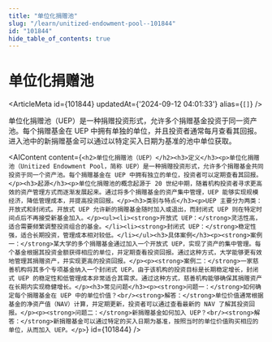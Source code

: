 ```yaml
---
title: "单位化捐赠池"
slug: "/learn/unitized-endowment-pool--101844"
id: "101844"
hide_table_of_contents: true
---
```



# 单位化捐赠池

<ArticleMeta id={101844} updatedAt={'2024-09-12 04:01:33'} alias={`[]`} />
<div className='border-solid border-b border-t-0 my-4 border-[var(--ifm-color-gray-300)]' />

单位化捐赠池（UEP）是一种捐赠投资形式，允许多个捐赠基金投资于同一资产池。每个捐赠基金在 UEP 中拥有单独的单位，并且投资者通常每月查看其回报。进入池中的新捐赠基金可以通过以特定买入日期为基准的池中单位获取。

<AIContent content={`<h2>单位化捐赠池（UEP）</h2><h3>定义</h3><p>单位化捐赠池（Unitized Endowment Pool，简称 UEP）是一种捐赠投资形式，允许多个捐赠基金共同投资于同一个资产池。每个捐赠基金在 UEP 中拥有独立的单位，投资者可以定期查看其回报。</p><h3>起源</h3><p>单位化捐赠池的概念起源于 20 世纪中期，随着机构投资者寻求更高效的资产管理方式而逐渐发展起来。通过将多个捐赠基金的资产集中管理，UEP 能够实现规模经济，降低管理成本，并提高投资回报。</p><h3>类别与特点</h3><p>UEP 主要分为两类：开放式和封闭式。开放式 UEP 允许新的捐赠基金随时加入或退出，而封闭式 UEP 则在特定时间点后不再接受新基金加入。</p><ul><li><strong>开放式 UEP：</strong>灵活性高，适合需要频繁调整投资组合的基金。</li><li><strong>封闭式 UEP：</strong>稳定性强，适合长期投资，管理成本相对较低。</li></ul><h3>具体案例</h3><p><strong>案例一：</strong>某大学的多个捐赠基金通过加入一个开放式 UEP，实现了资产的集中管理。每个基金根据其投资金额获得相应的单位，并定期查看投资回报。通过这种方式，大学能够更有效地管理其捐赠资产，并实现更高的投资回报。</p><p><strong>案例二：</strong>一家慈善机构将其多个专项基金纳入一个封闭式 UEP。由于该机构的投资目标是长期稳定增长，封闭式 UEP 的稳定性和低管理成本非常适合其需求。通过这种方式，慈善机构能够确保其捐赠资产在长期内实现稳健增长。</p><h3>常见问题</h3><p><strong>问题一：</strong>如何确定每个捐赠基金在 UEP 中的单位价值？<br/><strong>解答：</strong>单位价值通常根据基金的净资产值（NAV）计算，并定期更新，投资者可以通过查看最新的 NAV 了解其投资回报。</p><p><strong>问题二：</strong>新捐赠基金如何加入 UEP？<br/><strong>解答：</strong>新捐赠基金可以通过特定的买入日期为基准，按照当时的单位价值购买相应的单位，从而加入 UEP。</p>`} id={101844} />
